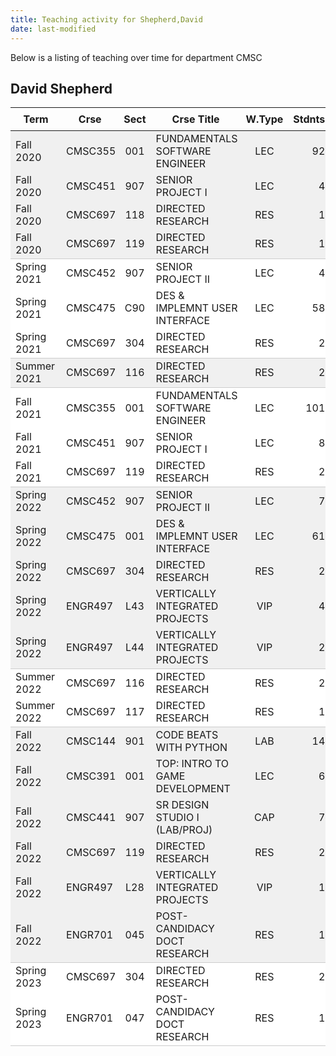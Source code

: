 ```yaml
---
title: Teaching activity for Shepherd,David
date: last-modified
---
```


Below is a listing of teaching over time for department CMSC


## David Shepherd

<style type="text/css">
#T_df162 table {
  width: 100%;
  border-collapse: collapse;
}
#T_df162 th {
  text-align: center;
  padding: 8px;
}
#T_df162 td:nth-child(1) {
  padding-right: 10px;
  text-align: left;
}
#T_df162 td:nth-child(2) {
  padding-right: 5px;
  text-align: left;
}
#T_df162  td:nth-child(4) {
  padding-right: 5px;
  text-align: left;
}
#T_df162 td:nth-child(3) {
  text-align: center;
}
#T_df162  td:nth-child(5) {
  text-align: center;
}
#T_df162 td:nth-child(6) {
  text-align: right;
}
#T_df162  td:nth-child(7) {
  text-align: right;
}
#T_df162_row0_col0, #T_df162_row0_col1, #T_df162_row0_col2, #T_df162_row0_col3, #T_df162_row0_col4, #T_df162_row0_col5, #T_df162_row0_col6, #T_df162_row1_col0, #T_df162_row1_col1, #T_df162_row1_col2, #T_df162_row1_col3, #T_df162_row1_col4, #T_df162_row1_col5, #T_df162_row1_col6, #T_df162_row2_col0, #T_df162_row2_col1, #T_df162_row2_col2, #T_df162_row2_col3, #T_df162_row2_col4, #T_df162_row2_col5, #T_df162_row2_col6, #T_df162_row11_col0, #T_df162_row11_col1, #T_df162_row11_col2, #T_df162_row11_col3, #T_df162_row11_col4, #T_df162_row11_col5, #T_df162_row11_col6, #T_df162_row12_col0, #T_df162_row12_col1, #T_df162_row12_col2, #T_df162_row12_col3, #T_df162_row12_col4, #T_df162_row12_col5, #T_df162_row12_col6, #T_df162_row13_col0, #T_df162_row13_col1, #T_df162_row13_col2, #T_df162_row13_col3, #T_df162_row13_col4, #T_df162_row13_col5, #T_df162_row13_col6, #T_df162_row14_col0, #T_df162_row14_col1, #T_df162_row14_col2, #T_df162_row14_col3, #T_df162_row14_col4, #T_df162_row14_col5, #T_df162_row14_col6, #T_df162_row18_col0, #T_df162_row18_col1, #T_df162_row18_col2, #T_df162_row18_col3, #T_df162_row18_col4, #T_df162_row18_col5, #T_df162_row18_col6, #T_df162_row19_col0, #T_df162_row19_col1, #T_df162_row19_col2, #T_df162_row19_col3, #T_df162_row19_col4, #T_df162_row19_col5, #T_df162_row19_col6, #T_df162_row20_col0, #T_df162_row20_col1, #T_df162_row20_col2, #T_df162_row20_col3, #T_df162_row20_col4, #T_df162_row20_col5, #T_df162_row20_col6, #T_df162_row21_col0, #T_df162_row21_col1, #T_df162_row21_col2, #T_df162_row21_col3, #T_df162_row21_col4, #T_df162_row21_col5, #T_df162_row21_col6, #T_df162_row22_col0, #T_df162_row22_col1, #T_df162_row22_col2, #T_df162_row22_col3, #T_df162_row22_col4, #T_df162_row22_col5, #T_df162_row22_col6 {
  background-color: #f0f0f0;
  border-bottom: none;
}
#T_df162_row3_col0, #T_df162_row3_col1, #T_df162_row3_col2, #T_df162_row3_col3, #T_df162_row3_col4, #T_df162_row3_col5, #T_df162_row3_col6, #T_df162_row7_col0, #T_df162_row7_col1, #T_df162_row7_col2, #T_df162_row7_col3, #T_df162_row7_col4, #T_df162_row7_col5, #T_df162_row7_col6, #T_df162_row15_col0, #T_df162_row15_col1, #T_df162_row15_col2, #T_df162_row15_col3, #T_df162_row15_col4, #T_df162_row15_col5, #T_df162_row15_col6, #T_df162_row23_col0, #T_df162_row23_col1, #T_df162_row23_col2, #T_df162_row23_col3, #T_df162_row23_col4, #T_df162_row23_col5, #T_df162_row23_col6 {
  background-color: #f0f0f0;
  border-bottom: 1px solid #ccc;
}
#T_df162_row4_col0, #T_df162_row4_col1, #T_df162_row4_col2, #T_df162_row4_col3, #T_df162_row4_col4, #T_df162_row4_col5, #T_df162_row4_col6, #T_df162_row5_col0, #T_df162_row5_col1, #T_df162_row5_col2, #T_df162_row5_col3, #T_df162_row5_col4, #T_df162_row5_col5, #T_df162_row5_col6, #T_df162_row8_col0, #T_df162_row8_col1, #T_df162_row8_col2, #T_df162_row8_col3, #T_df162_row8_col4, #T_df162_row8_col5, #T_df162_row8_col6, #T_df162_row9_col0, #T_df162_row9_col1, #T_df162_row9_col2, #T_df162_row9_col3, #T_df162_row9_col4, #T_df162_row9_col5, #T_df162_row9_col6, #T_df162_row16_col0, #T_df162_row16_col1, #T_df162_row16_col2, #T_df162_row16_col3, #T_df162_row16_col4, #T_df162_row16_col5, #T_df162_row16_col6, #T_df162_row24_col0, #T_df162_row24_col1, #T_df162_row24_col2, #T_df162_row24_col3, #T_df162_row24_col4, #T_df162_row24_col5, #T_df162_row24_col6 {
  background-color: #ffffff;
  border-bottom: none;
}
#T_df162_row6_col0, #T_df162_row6_col1, #T_df162_row6_col2, #T_df162_row6_col3, #T_df162_row6_col4, #T_df162_row6_col5, #T_df162_row6_col6, #T_df162_row10_col0, #T_df162_row10_col1, #T_df162_row10_col2, #T_df162_row10_col3, #T_df162_row10_col4, #T_df162_row10_col5, #T_df162_row10_col6, #T_df162_row17_col0, #T_df162_row17_col1, #T_df162_row17_col2, #T_df162_row17_col3, #T_df162_row17_col4, #T_df162_row17_col5, #T_df162_row17_col6, #T_df162_row25_col0, #T_df162_row25_col1, #T_df162_row25_col2, #T_df162_row25_col3, #T_df162_row25_col4, #T_df162_row25_col5, #T_df162_row25_col6 {
  background-color: #ffffff;
  border-bottom: 1px solid #ccc;
}
</style>
<table id="T_df162">
  <thead>
    <tr>
      <th id="T_df162_level0_col0" class="col_heading level0 col0" >Term</th>
      <th id="T_df162_level0_col1" class="col_heading level0 col1" >Crse</th>
      <th id="T_df162_level0_col2" class="col_heading level0 col2" >Sect</th>
      <th id="T_df162_level0_col3" class="col_heading level0 col3" >Crse Title</th>
      <th id="T_df162_level0_col4" class="col_heading level0 col4" >W.Type</th>
      <th id="T_df162_level0_col5" class="col_heading level0 col5" >Stdnts</th>
      <th id="T_df162_level0_col6" class="col_heading level0 col6" >Hours</th>
    </tr>
  </thead>
  <tbody>
    <tr>
      <td id="T_df162_row0_col0" class="data row0 col0" >Fall 2020</td>
      <td id="T_df162_row0_col1" class="data row0 col1" >CMSC355</td>
      <td id="T_df162_row0_col2" class="data row0 col2" >001</td>
      <td id="T_df162_row0_col3" class="data row0 col3" >FUNDAMENTALS SOFTWARE ENGINEER</td>
      <td id="T_df162_row0_col4" class="data row0 col4" >LEC</td>
      <td id="T_df162_row0_col5" class="data row0 col5" >92</td>
      <td id="T_df162_row0_col6" class="data row0 col6" >276</td>
    </tr>
    <tr>
      <td id="T_df162_row1_col0" class="data row1 col0" >Fall 2020</td>
      <td id="T_df162_row1_col1" class="data row1 col1" >CMSC451</td>
      <td id="T_df162_row1_col2" class="data row1 col2" >907</td>
      <td id="T_df162_row1_col3" class="data row1 col3" >SENIOR PROJECT I</td>
      <td id="T_df162_row1_col4" class="data row1 col4" >LEC</td>
      <td id="T_df162_row1_col5" class="data row1 col5" >4</td>
      <td id="T_df162_row1_col6" class="data row1 col6" >12</td>
    </tr>
    <tr>
      <td id="T_df162_row2_col0" class="data row2 col0" >Fall 2020</td>
      <td id="T_df162_row2_col1" class="data row2 col1" >CMSC697</td>
      <td id="T_df162_row2_col2" class="data row2 col2" >118</td>
      <td id="T_df162_row2_col3" class="data row2 col3" >DIRECTED RESEARCH</td>
      <td id="T_df162_row2_col4" class="data row2 col4" >RES</td>
      <td id="T_df162_row2_col5" class="data row2 col5" >1</td>
      <td id="T_df162_row2_col6" class="data row2 col6" >6</td>
    </tr>
    <tr>
      <td id="T_df162_row3_col0" class="data row3 col0" >Fall 2020</td>
      <td id="T_df162_row3_col1" class="data row3 col1" >CMSC697</td>
      <td id="T_df162_row3_col2" class="data row3 col2" >119</td>
      <td id="T_df162_row3_col3" class="data row3 col3" >DIRECTED RESEARCH</td>
      <td id="T_df162_row3_col4" class="data row3 col4" >RES</td>
      <td id="T_df162_row3_col5" class="data row3 col5" >1</td>
      <td id="T_df162_row3_col6" class="data row3 col6" >9</td>
    </tr>
    <tr>
      <td id="T_df162_row4_col0" class="data row4 col0" >Spring 2021</td>
      <td id="T_df162_row4_col1" class="data row4 col1" >CMSC452</td>
      <td id="T_df162_row4_col2" class="data row4 col2" >907</td>
      <td id="T_df162_row4_col3" class="data row4 col3" >SENIOR PROJECT II</td>
      <td id="T_df162_row4_col4" class="data row4 col4" >LEC</td>
      <td id="T_df162_row4_col5" class="data row4 col5" >4</td>
      <td id="T_df162_row4_col6" class="data row4 col6" >12</td>
    </tr>
    <tr>
      <td id="T_df162_row5_col0" class="data row5 col0" >Spring 2021</td>
      <td id="T_df162_row5_col1" class="data row5 col1" >CMSC475</td>
      <td id="T_df162_row5_col2" class="data row5 col2" >C90</td>
      <td id="T_df162_row5_col3" class="data row5 col3" >DES & IMPLEMNT USER INTERFACE</td>
      <td id="T_df162_row5_col4" class="data row5 col4" >LEC</td>
      <td id="T_df162_row5_col5" class="data row5 col5" >58</td>
      <td id="T_df162_row5_col6" class="data row5 col6" >174</td>
    </tr>
    <tr>
      <td id="T_df162_row6_col0" class="data row6 col0" >Spring 2021</td>
      <td id="T_df162_row6_col1" class="data row6 col1" >CMSC697</td>
      <td id="T_df162_row6_col2" class="data row6 col2" >304</td>
      <td id="T_df162_row6_col3" class="data row6 col3" >DIRECTED RESEARCH</td>
      <td id="T_df162_row6_col4" class="data row6 col4" >RES</td>
      <td id="T_df162_row6_col5" class="data row6 col5" >2</td>
      <td id="T_df162_row6_col6" class="data row6 col6" >18</td>
    </tr>
    <tr>
      <td id="T_df162_row7_col0" class="data row7 col0" >Summer 2021</td>
      <td id="T_df162_row7_col1" class="data row7 col1" >CMSC697</td>
      <td id="T_df162_row7_col2" class="data row7 col2" >116</td>
      <td id="T_df162_row7_col3" class="data row7 col3" >DIRECTED RESEARCH</td>
      <td id="T_df162_row7_col4" class="data row7 col4" >RES</td>
      <td id="T_df162_row7_col5" class="data row7 col5" >2</td>
      <td id="T_df162_row7_col6" class="data row7 col6" >6</td>
    </tr>
    <tr>
      <td id="T_df162_row8_col0" class="data row8 col0" >Fall 2021</td>
      <td id="T_df162_row8_col1" class="data row8 col1" >CMSC355</td>
      <td id="T_df162_row8_col2" class="data row8 col2" >001</td>
      <td id="T_df162_row8_col3" class="data row8 col3" >FUNDAMENTALS SOFTWARE ENGINEER</td>
      <td id="T_df162_row8_col4" class="data row8 col4" >LEC</td>
      <td id="T_df162_row8_col5" class="data row8 col5" >101</td>
      <td id="T_df162_row8_col6" class="data row8 col6" >303</td>
    </tr>
    <tr>
      <td id="T_df162_row9_col0" class="data row9 col0" >Fall 2021</td>
      <td id="T_df162_row9_col1" class="data row9 col1" >CMSC451</td>
      <td id="T_df162_row9_col2" class="data row9 col2" >907</td>
      <td id="T_df162_row9_col3" class="data row9 col3" >SENIOR PROJECT I</td>
      <td id="T_df162_row9_col4" class="data row9 col4" >LEC</td>
      <td id="T_df162_row9_col5" class="data row9 col5" >8</td>
      <td id="T_df162_row9_col6" class="data row9 col6" >24</td>
    </tr>
    <tr>
      <td id="T_df162_row10_col0" class="data row10 col0" >Fall 2021</td>
      <td id="T_df162_row10_col1" class="data row10 col1" >CMSC697</td>
      <td id="T_df162_row10_col2" class="data row10 col2" >119</td>
      <td id="T_df162_row10_col3" class="data row10 col3" >DIRECTED RESEARCH</td>
      <td id="T_df162_row10_col4" class="data row10 col4" >RES</td>
      <td id="T_df162_row10_col5" class="data row10 col5" >2</td>
      <td id="T_df162_row10_col6" class="data row10 col6" >18</td>
    </tr>
    <tr>
      <td id="T_df162_row11_col0" class="data row11 col0" >Spring 2022</td>
      <td id="T_df162_row11_col1" class="data row11 col1" >CMSC452</td>
      <td id="T_df162_row11_col2" class="data row11 col2" >907</td>
      <td id="T_df162_row11_col3" class="data row11 col3" >SENIOR PROJECT II</td>
      <td id="T_df162_row11_col4" class="data row11 col4" >LEC</td>
      <td id="T_df162_row11_col5" class="data row11 col5" >7</td>
      <td id="T_df162_row11_col6" class="data row11 col6" >21</td>
    </tr>
    <tr>
      <td id="T_df162_row12_col0" class="data row12 col0" >Spring 2022</td>
      <td id="T_df162_row12_col1" class="data row12 col1" >CMSC475</td>
      <td id="T_df162_row12_col2" class="data row12 col2" >001</td>
      <td id="T_df162_row12_col3" class="data row12 col3" >DES & IMPLEMNT USER INTERFACE</td>
      <td id="T_df162_row12_col4" class="data row12 col4" >LEC</td>
      <td id="T_df162_row12_col5" class="data row12 col5" >61</td>
      <td id="T_df162_row12_col6" class="data row12 col6" >183</td>
    </tr>
    <tr>
      <td id="T_df162_row13_col0" class="data row13 col0" >Spring 2022</td>
      <td id="T_df162_row13_col1" class="data row13 col1" >CMSC697</td>
      <td id="T_df162_row13_col2" class="data row13 col2" >304</td>
      <td id="T_df162_row13_col3" class="data row13 col3" >DIRECTED RESEARCH</td>
      <td id="T_df162_row13_col4" class="data row13 col4" >RES</td>
      <td id="T_df162_row13_col5" class="data row13 col5" >2</td>
      <td id="T_df162_row13_col6" class="data row13 col6" >18</td>
    </tr>
    <tr>
      <td id="T_df162_row14_col0" class="data row14 col0" >Spring 2022</td>
      <td id="T_df162_row14_col1" class="data row14 col1" >ENGR497</td>
      <td id="T_df162_row14_col2" class="data row14 col2" >L43</td>
      <td id="T_df162_row14_col3" class="data row14 col3" >VERTICALLY INTEGRATED PROJECTS</td>
      <td id="T_df162_row14_col4" class="data row14 col4" >VIP</td>
      <td id="T_df162_row14_col5" class="data row14 col5" >4</td>
      <td id="T_df162_row14_col6" class="data row14 col6" >4</td>
    </tr>
    <tr>
      <td id="T_df162_row15_col0" class="data row15 col0" >Spring 2022</td>
      <td id="T_df162_row15_col1" class="data row15 col1" >ENGR497</td>
      <td id="T_df162_row15_col2" class="data row15 col2" >L44</td>
      <td id="T_df162_row15_col3" class="data row15 col3" >VERTICALLY INTEGRATED PROJECTS</td>
      <td id="T_df162_row15_col4" class="data row15 col4" >VIP</td>
      <td id="T_df162_row15_col5" class="data row15 col5" >2</td>
      <td id="T_df162_row15_col6" class="data row15 col6" >4</td>
    </tr>
    <tr>
      <td id="T_df162_row16_col0" class="data row16 col0" >Summer 2022</td>
      <td id="T_df162_row16_col1" class="data row16 col1" >CMSC697</td>
      <td id="T_df162_row16_col2" class="data row16 col2" >116</td>
      <td id="T_df162_row16_col3" class="data row16 col3" >DIRECTED RESEARCH</td>
      <td id="T_df162_row16_col4" class="data row16 col4" >RES</td>
      <td id="T_df162_row16_col5" class="data row16 col5" >2</td>
      <td id="T_df162_row16_col6" class="data row16 col6" >6</td>
    </tr>
    <tr>
      <td id="T_df162_row17_col0" class="data row17 col0" >Summer 2022</td>
      <td id="T_df162_row17_col1" class="data row17 col1" >CMSC697</td>
      <td id="T_df162_row17_col2" class="data row17 col2" >117</td>
      <td id="T_df162_row17_col3" class="data row17 col3" >DIRECTED RESEARCH</td>
      <td id="T_df162_row17_col4" class="data row17 col4" >RES</td>
      <td id="T_df162_row17_col5" class="data row17 col5" >1</td>
      <td id="T_df162_row17_col6" class="data row17 col6" >9</td>
    </tr>
    <tr>
      <td id="T_df162_row18_col0" class="data row18 col0" >Fall 2022</td>
      <td id="T_df162_row18_col1" class="data row18 col1" >CMSC144</td>
      <td id="T_df162_row18_col2" class="data row18 col2" >901</td>
      <td id="T_df162_row18_col3" class="data row18 col3" >CODE BEATS WITH PYTHON</td>
      <td id="T_df162_row18_col4" class="data row18 col4" >LAB</td>
      <td id="T_df162_row18_col5" class="data row18 col5" >14</td>
      <td id="T_df162_row18_col6" class="data row18 col6" >14</td>
    </tr>
    <tr>
      <td id="T_df162_row19_col0" class="data row19 col0" >Fall 2022</td>
      <td id="T_df162_row19_col1" class="data row19 col1" >CMSC391</td>
      <td id="T_df162_row19_col2" class="data row19 col2" >001</td>
      <td id="T_df162_row19_col3" class="data row19 col3" >TOP: INTRO TO GAME DEVELOPMENT</td>
      <td id="T_df162_row19_col4" class="data row19 col4" >LEC</td>
      <td id="T_df162_row19_col5" class="data row19 col5" >6</td>
      <td id="T_df162_row19_col6" class="data row19 col6" >16</td>
    </tr>
    <tr>
      <td id="T_df162_row20_col0" class="data row20 col0" >Fall 2022</td>
      <td id="T_df162_row20_col1" class="data row20 col1" >CMSC441</td>
      <td id="T_df162_row20_col2" class="data row20 col2" >907</td>
      <td id="T_df162_row20_col3" class="data row20 col3" >SR DESIGN STUDIO I (LAB/PROJ)</td>
      <td id="T_df162_row20_col4" class="data row20 col4" >CAP</td>
      <td id="T_df162_row20_col5" class="data row20 col5" >7</td>
      <td id="T_df162_row20_col6" class="data row20 col6" >14</td>
    </tr>
    <tr>
      <td id="T_df162_row21_col0" class="data row21 col0" >Fall 2022</td>
      <td id="T_df162_row21_col1" class="data row21 col1" >CMSC697</td>
      <td id="T_df162_row21_col2" class="data row21 col2" >119</td>
      <td id="T_df162_row21_col3" class="data row21 col3" >DIRECTED RESEARCH</td>
      <td id="T_df162_row21_col4" class="data row21 col4" >RES</td>
      <td id="T_df162_row21_col5" class="data row21 col5" >2</td>
      <td id="T_df162_row21_col6" class="data row21 col6" >18</td>
    </tr>
    <tr>
      <td id="T_df162_row22_col0" class="data row22 col0" >Fall 2022</td>
      <td id="T_df162_row22_col1" class="data row22 col1" >ENGR497</td>
      <td id="T_df162_row22_col2" class="data row22 col2" >L28</td>
      <td id="T_df162_row22_col3" class="data row22 col3" >VERTICALLY INTEGRATED PROJECTS</td>
      <td id="T_df162_row22_col4" class="data row22 col4" >VIP</td>
      <td id="T_df162_row22_col5" class="data row22 col5" >1</td>
      <td id="T_df162_row22_col6" class="data row22 col6" >2</td>
    </tr>
    <tr>
      <td id="T_df162_row23_col0" class="data row23 col0" >Fall 2022</td>
      <td id="T_df162_row23_col1" class="data row23 col1" >ENGR701</td>
      <td id="T_df162_row23_col2" class="data row23 col2" >045</td>
      <td id="T_df162_row23_col3" class="data row23 col3" >POST-CANDIDACY DOCT RESEARCH</td>
      <td id="T_df162_row23_col4" class="data row23 col4" >RES</td>
      <td id="T_df162_row23_col5" class="data row23 col5" >1</td>
      <td id="T_df162_row23_col6" class="data row23 col6" >9</td>
    </tr>
    <tr>
      <td id="T_df162_row24_col0" class="data row24 col0" >Spring 2023</td>
      <td id="T_df162_row24_col1" class="data row24 col1" >CMSC697</td>
      <td id="T_df162_row24_col2" class="data row24 col2" >304</td>
      <td id="T_df162_row24_col3" class="data row24 col3" >DIRECTED RESEARCH</td>
      <td id="T_df162_row24_col4" class="data row24 col4" >RES</td>
      <td id="T_df162_row24_col5" class="data row24 col5" >2</td>
      <td id="T_df162_row24_col6" class="data row24 col6" >18</td>
    </tr>
    <tr>
      <td id="T_df162_row25_col0" class="data row25 col0" >Spring 2023</td>
      <td id="T_df162_row25_col1" class="data row25 col1" >ENGR701</td>
      <td id="T_df162_row25_col2" class="data row25 col2" >047</td>
      <td id="T_df162_row25_col3" class="data row25 col3" >POST-CANDIDACY DOCT RESEARCH</td>
      <td id="T_df162_row25_col4" class="data row25 col4" >RES</td>
      <td id="T_df162_row25_col5" class="data row25 col5" >1</td>
      <td id="T_df162_row25_col6" class="data row25 col6" >9</td>
    </tr>
  </tbody>
</table>


